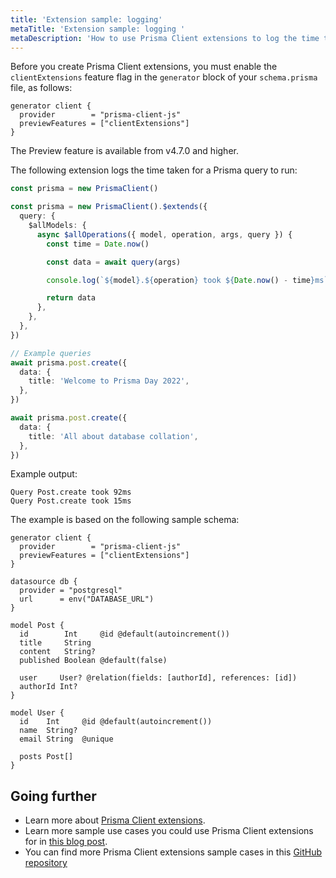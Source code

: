```yaml
---
title: 'Extension sample: logging'
metaTitle: 'Extension sample: logging '
metaDescription: 'How to use Prisma Client extensions to log the time taken to perform any query.'
---
```


<TopBlock>

Before you create Prisma Client extensions, you must enable the `clientExtensions` feature flag in the `generator` block of your `schema.prisma` file, as follows:

```prisma
generator client {
  provider        = "prisma-client-js"
  previewFeatures = ["clientExtensions"]
}
```

<Admonition type="info">

The Preview feature is available from v4.7.0 and higher.

</Admonition>

The following extension logs the time taken for a Prisma query to run:

```ts
const prisma = new PrismaClient()

const prisma = new PrismaClient().$extends({
  query: {
    $allModels: {
      async $allOperations({ model, operation, args, query }) {
        const time = Date.now()

        const data = await query(args)

        console.log(`${model}.${operation} took ${Date.now() - time}ms`)

        return data
      },
    },
  },
})

// Example queries
await prisma.post.create({
  data: {
    title: 'Welcome to Prisma Day 2022',
  },
})

await prisma.post.create({
  data: {
    title: 'All about database collation',
  },
})
```

Example output:

```no-lines
Query Post.create took 92ms
Query Post.create took 15ms
```

The example is based on the following sample schema:

```prisma
generator client {
  provider        = "prisma-client-js"
  previewFeatures = ["clientExtensions"]
}

datasource db {
  provider = "postgresql"
  url      = env("DATABASE_URL")
}

model Post {
  id        Int     @id @default(autoincrement())
  title     String
  content   String?
  published Boolean @default(false)

  user     User? @relation(fields: [authorId], references: [id])
  authorId Int?
}

model User {
  id    Int     @id @default(autoincrement())
  name  String?
  email String  @unique

  posts Post[]
}
```

</TopBlock>

## Going further

- Learn more about [Prisma Client extensions](/concepts/components/prisma-client/client-extensions).
- Learn more sample use cases you could use Prisma Client extensions for in [this blog post](https://www.prisma.io/blog/client-extensions-preview-8t3w27xkrxxn).
- You can find more Prisma Client extensions sample cases in this [GitHub repository](https://github.com/prisma/prisma-client-extensions)
